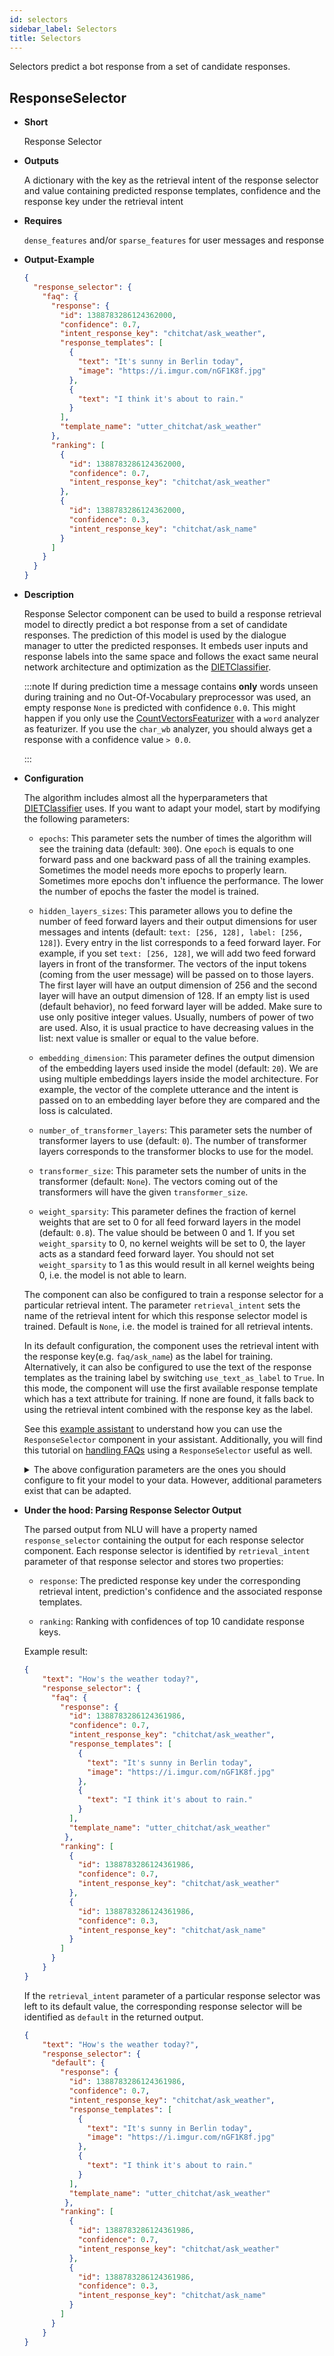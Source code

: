 ```yaml
---
id: selectors
sidebar_label: Selectors
title: Selectors
---
```


Selectors predict a bot response from a set of candidate responses.


## ResponseSelector


* **Short**

  Response Selector



* **Outputs**

  A dictionary with the key as the retrieval intent of the response selector
   and value containing predicted response templates, confidence and the response key under the retrieval intent



* **Requires**

  `dense_features` and/or `sparse_features` for user messages and response



* **Output-Example**

  ```json
  {
    "response_selector": {
      "faq": {
        "response": {
          "id": 1388783286124362000,
          "confidence": 0.7,
          "intent_response_key": "chitchat/ask_weather",
          "response_templates": [
            {
              "text": "It's sunny in Berlin today",
              "image": "https://i.imgur.com/nGF1K8f.jpg"
            },
            {
              "text": "I think it's about to rain."
            }
          ],
          "template_name": "utter_chitchat/ask_weather"
        },
        "ranking": [
          {
            "id": 1388783286124362000,
            "confidence": 0.7,
            "intent_response_key": "chitchat/ask_weather"
          },
          {
            "id": 1388783286124362000,
            "confidence": 0.3,
            "intent_response_key": "chitchat/ask_name"
          }
        ]
      }
    }
  }
  ```



* **Description**

  Response Selector component can be used to build a response retrieval model to directly predict a bot response from
  a set of candidate responses. The prediction of this model is used by the dialogue manager to utter the predicted responses.
  It embeds user inputs and response labels into the same space and follows the exact same
  neural network architecture and optimization as the [DIETClassifier](../components/intent-classifiers.mdx#dietclassifier).

  :::note
  If during prediction time a message contains **only** words unseen during training
  and no Out-Of-Vocabulary preprocessor was used, an empty response `None` is predicted with confidence
  `0.0`. This might happen if you only use the [CountVectorsFeaturizer](../components/featurizers.mdx#countvectorsfeaturizer) with a `word` analyzer
  as featurizer. If you use the `char_wb` analyzer, you should always get a response with a confidence
  value `> 0.0`.

  :::



* **Configuration**

  The algorithm includes almost all the hyperparameters that [DIETClassifier](../components/intent-classifiers.mdx#dietclassifier) uses.
  If you want to adapt your model, start by modifying the following parameters:

  * `epochs`:
    This parameter sets the number of times the algorithm will see the training data (default: `300`).
    One `epoch` is equals to one forward pass and one backward pass of all the training examples.
    Sometimes the model needs more epochs to properly learn.
    Sometimes more epochs don't influence the performance.
    The lower the number of epochs the faster the model is trained.

  * `hidden_layers_sizes`:
    This parameter allows you to define the number of feed forward layers and their output
    dimensions for user messages and intents (default: `text: [256, 128], label: [256, 128]`).
    Every entry in the list corresponds to a feed forward layer.
    For example, if you set `text: [256, 128]`, we will add two feed forward layers in front of
    the transformer. The vectors of the input tokens (coming from the user message) will be passed on to those
    layers. The first layer will have an output dimension of 256 and the second layer will have an output
    dimension of 128. If an empty list is used (default behavior), no feed forward layer will be
    added.
    Make sure to use only positive integer values. Usually, numbers of power of two are used.
    Also, it is usual practice to have decreasing values in the list: next value is smaller or equal to the
    value before.

  * `embedding_dimension`:
    This parameter defines the output dimension of the embedding layers used inside the model (default: `20`).
    We are using multiple embeddings layers inside the model architecture.
    For example, the vector of the complete utterance and the intent is passed on to an embedding layer before
    they are compared and the loss is calculated.

  * `number_of_transformer_layers`:
    This parameter sets the number of transformer layers to use (default: `0`).
    The number of transformer layers corresponds to the transformer blocks to use for the model.

  * `transformer_size`:
    This parameter sets the number of units in the transformer (default: `None`).
    The vectors coming out of the transformers will have the given `transformer_size`.

  * `weight_sparsity`:
    This parameter defines the fraction of kernel weights that are set to 0 for all feed forward layers
    in the model (default: `0.8`). The value should be between 0 and 1. If you set `weight_sparsity`
    to 0, no kernel weights will be set to 0, the layer acts as a standard feed forward layer. You should not
    set `weight_sparsity` to 1 as this would result in all kernel weights being 0, i.e. the model is not able
    to learn.

  The component can also be configured to train a response selector for a particular retrieval intent.
  The parameter `retrieval_intent` sets the name of the retrieval intent for which this response selector model is trained.
  Default is `None`, i.e. the model is trained for all retrieval intents.

  In its default configuration, the component uses the retrieval intent with the response key(e.g. `faq/ask_name`) as the label for training.
  Alternatively, it can also be configured to use the text of the response templates as the training label
  by switching `use_text_as_label` to `True`. In this mode, the component will use the first available response
  template which has a text attribute for training. If none are found, it falls back to using the retrieval intent
  combined with the response key as the label.

  See this [example assistant](https://github.com/RasaHQ/rasa/tree/master/examples/responseselectorbot) to understand
  how you can use the `ResponseSelector` component in your assistant. Additionally, you will find this tutorial on
  [handling FAQs](./chitchat-faqs.mdx#handling-faqs-using-a-response-selector) using a `ResponseSelector` useful as well.

  <details>
    <summary>
      The above configuration parameters are the ones you should configure to fit your model to your data.
      However, additional parameters exist that can be adapted.
    </summary>

    ```
    +---------------------------------+-------------------+--------------------------------------------------------------+
    | Parameter                       | Default Value     | Description                                                  |
    +=================================+===================+==============================================================+
    | hidden_layers_sizes             | text: [256, 128]  | Hidden layer sizes for layers before the embedding layers    |
    |                                 | label: [256, 128] | for user messages and labels. The number of hidden layers is |
    |                                 |                   | equal to the length of the corresponding.                    |
    +---------------------------------+-------------------+--------------------------------------------------------------+
    | share_hidden_layers             | False             | Whether to share the hidden layer weights between user       |
    |                                 |                   | messages and labels.                                         |
    +---------------------------------+-------------------+--------------------------------------------------------------+
    | transformer_size                | None              | Number of units in transformer.                              |
    +---------------------------------+-------------------+--------------------------------------------------------------+
    | number_of_transformer_layers    | 0                 | Number of transformer layers.                                |
    +---------------------------------+-------------------+--------------------------------------------------------------+
    | number_of_attention_heads       | 4                 | Number of attention heads in transformer.                    |
    +---------------------------------+-------------------+--------------------------------------------------------------+
    | use_key_relative_attention      | False             | If 'True' use key relative embeddings in attention.          |
    +---------------------------------+-------------------+--------------------------------------------------------------+
    | use_value_relative_attention    | False             | If 'True' use value relative embeddings in attention.        |
    +---------------------------------+-------------------+--------------------------------------------------------------+
    | max_relative_position           | None              | Maximum position for relative embeddings.                    |
    +---------------------------------+-------------------+--------------------------------------------------------------+
    | unidirectional_encoder          | False             | Use a unidirectional or bidirectional encoder.               |
    +---------------------------------+-------------------+--------------------------------------------------------------+
    | batch_size                      | [64, 256]         | Initial and final value for batch sizes.                     |
    |                                 |                   | Batch size will be linearly increased for each epoch.        |
    +---------------------------------+-------------------+--------------------------------------------------------------+
    | batch_strategy                  | "balanced"        | Strategy used when creating batches.                         |
    |                                 |                   | Can be either 'sequence' or 'balanced'.                      |
    +---------------------------------+-------------------+--------------------------------------------------------------+
    | epochs                          | 300               | Number of epochs to train.                                   |
    +---------------------------------+-------------------+--------------------------------------------------------------+
    | random_seed                     | None              | Set random seed to any 'int' to get reproducible results.    |
    +---------------------------------+-------------------+--------------------------------------------------------------+
    | learning_rate                   | 0.001             | Initial learning rate for the optimizer.                     |
    +---------------------------------+-------------------+--------------------------------------------------------------+
    | embedding_dimension             | 20                | Dimension size of embedding vectors.                         |
    +---------------------------------+-------------------+--------------------------------------------------------------+
    | dense_dimension                 | text: 512         | Dense dimension for sparse features to use if no dense       |
    |                                 | label: 512        | features are present.                                        |
    +---------------------------------+-------------------+--------------------------------------------------------------+
    | concat_dimension                | text: 512         | Concat dimension for sequence and sentence features.         |
    |                                 | label: 512        |                                                              |
    +---------------------------------+-------------------+--------------------------------------------------------------+
    | number_of_negative_examples     | 20                | The number of incorrect labels. The algorithm will minimize  |
    |                                 |                   | their similarity to the user input during training.          |
    +---------------------------------+-------------------+--------------------------------------------------------------+
    | similarity_type                 | "auto"            | Type of similarity measure to use, either 'auto' or 'cosine' |
    |                                 |                   | or 'inner'.                                                  |
    +---------------------------------+-------------------+--------------------------------------------------------------+
    | loss_type                       | "softmax"         | The type of the loss function, either 'softmax' or 'margin'. |
    +---------------------------------+-------------------+--------------------------------------------------------------+
    | ranking_length                  | 10                | Number of top actions to normalize scores for loss type      |
    |                                 |                   | 'softmax'. Set to 0 to turn off normalization.               |
    +---------------------------------+-------------------+--------------------------------------------------------------+
    | maximum_positive_similarity     | 0.8               | Indicates how similar the algorithm should try to make       |
    |                                 |                   | embedding vectors for correct labels.                        |
    |                                 |                   | Should be 0.0 < ... < 1.0 for 'cosine' similarity type.      |
    +---------------------------------+-------------------+--------------------------------------------------------------+
    | maximum_negative_similarity     | -0.4              | Maximum negative similarity for incorrect labels.            |
    |                                 |                   | Should be -1.0 < ... < 1.0 for 'cosine' similarity type.     |
    +---------------------------------+-------------------+--------------------------------------------------------------+
    | use_maximum_negative_similarity | True              | If 'True' the algorithm only minimizes maximum similarity    |
    |                                 |                   | over incorrect intent labels, used only if 'loss_type' is    |
    |                                 |                   | set to 'margin'.                                             |
    +---------------------------------+-------------------+--------------------------------------------------------------+
    | scale_loss                      | True              | Scale loss inverse proportionally to confidence of correct   |
    |                                 |                   | prediction.                                                  |
    +---------------------------------+-------------------+--------------------------------------------------------------+
    | regularization_constant         | 0.002             | The scale of regularization.                                 |
    +---------------------------------+-------------------+--------------------------------------------------------------+
    | negative_margin_scale           | 0.8               | The scale of how important is to minimize the maximum        |
    |                                 |                   | similarity between embeddings of different labels.           |
    +---------------------------------+-------------------+--------------------------------------------------------------+
    | weight_sparsity                 | 0.8               | Sparsity of the weights in dense layers.                     |
    |                                 |                   | Value should be between 0 and 1.                             |
    +---------------------------------+-------------------+--------------------------------------------------------------+
    | drop_rate                       | 0.2               | Dropout rate for encoder. Value should be between 0 and 1.   |
    |                                 |                   | The higher the value the higher the regularization effect.   |
    +---------------------------------+-------------------+--------------------------------------------------------------+
    | drop_rate_attention             | 0.0               | Dropout rate for attention. Value should be between 0 and 1. |
    |                                 |                   | The higher the value the higher the regularization effect.   |
    +---------------------------------+-------------------+--------------------------------------------------------------+
    | use_sparse_input_dropout        | False             | If 'True' apply dropout to sparse input tensors.             |
    +---------------------------------+-------------------+--------------------------------------------------------------+
    | use_dense_input_dropout         | False             | If 'True' apply dropout to dense input tensors.              |
    +---------------------------------+-------------------+--------------------------------------------------------------+
    | evaluate_every_number_of_epochs | 20                | How often to calculate validation accuracy.                  |
    |                                 |                   | Set to '-1' to evaluate just once at the end of training.    |
    +---------------------------------+-------------------+--------------------------------------------------------------+
    | evaluate_on_number_of_examples  | 0                 | How many examples to use for hold out validation set.        |
    |                                 |                   | Large values may hurt performance, e.g. model accuracy.      |
    +---------------------------------+-------------------+--------------------------------------------------------------+
    | use_masked_language_model       | False             | If 'True' random tokens of the input message will be masked  |
    |                                 |                   | and the model should predict those tokens.                   |
    +---------------------------------+-------------------+--------------------------------------------------------------+
    | retrieval_intent                | None              | Name of the intent for which this response selector model is |
    |                                 |                   | trained.                                                     |
    +---------------------------------+-------------------+--------------------------------------------------------------+
    | use_text_as_label               | False             | Whether to use the actual text of the response as the label  |
    |                                 |                   | for training the response selector. Otherwise, it uses the   |
    |                                 |                   | response key as the label.                                   |
    +---------------------------------+-------------------+--------------------------------------------------------------+
    | tensorboard_log_directory       | None              | If you want to use tensorboard to visualize training         |
    |                                 |                   | metrics, set this option to a valid output directory. You    |
    |                                 |                   | can view the training metrics after training in tensorboard  |
    |                                 |                   | via 'tensorboard --logdir <path-to-given-directory>'.        |
    +---------------------------------+-------------------+--------------------------------------------------------------+
    | tensorboard_log_level           | "epoch"           | Define when training metrics for tensorboard should be       |
    |                                 |                   | logged. Either after every epoch ("epoch") or for every      |
    |                                 |                   | training step ("minibatch").                                 |
    +---------------------------------+-------------------+--------------------------------------------------------------+
    | featurizers                     | []                | List of featurizer names (alias names). Only features        |
    |                                 |                   | coming from the listed names are used. If list is empty      |
    |                                 |                   | all available features are used.                             |
    +---------------------------------+-------------------+--------------------------------------------------------------+
    ```

    :::note
    For `cosine` similarity `maximum_positive_similarity` and `maximum_negative_similarity` should
    be between `-1` and `1`.

    :::

    :::note
    There is an option to use linearly increasing batch size. The idea comes from
    [https://arxiv.org/abs/1711.00489](https://arxiv.org/abs/1711.00489).
    In order to do it pass a list to `batch_size`, e.g. `"batch_size": [64, 256]` (default behavior).
    If constant `batch_size` is required, pass an `int`, e.g. `"batch_size": 64`.

    :::

    :::note
    Parameter `maximum_negative_similarity` is set to a negative value to mimic the original
    starspace algorithm in the case `maximum_negative_similarity = maximum_positive_similarity`
    and `use_maximum_negative_similarity = False`.
    See [starspace paper](https://arxiv.org/abs/1709.03856) for details.

    :::
  </details>

* **Under the hood: Parsing Response Selector Output**

    The parsed output from NLU will have a property named `response_selector`
    containing the output for each response selector component. Each response selector is
    identified by `retrieval_intent` parameter of that response selector
    and stores two properties:

    * `response`: The predicted response key under the corresponding retrieval intent,
    prediction's confidence and the associated response templates.

    * `ranking`: Ranking with confidences of top 10 candidate response keys.

    Example result:

    ```json
    {
        "text": "How's the weather today?",
        "response_selector": {
          "faq": {
            "response": {
              "id": 1388783286124361986,
              "confidence": 0.7,
              "intent_response_key": "chitchat/ask_weather",
              "response_templates": [
                {
                  "text": "It's sunny in Berlin today",
                  "image": "https://i.imgur.com/nGF1K8f.jpg"
                },
                {
                  "text": "I think it's about to rain."
                }
              ],
              "template_name": "utter_chitchat/ask_weather"
             },
            "ranking": [
              {
                "id": 1388783286124361986,
                "confidence": 0.7,
                "intent_response_key": "chitchat/ask_weather"
              },
              {
                "id": 1388783286124361986,
                "confidence": 0.3,
                "intent_response_key": "chitchat/ask_name"
              }
            ]
          }
        }
    }
    ```

    If the `retrieval_intent` parameter of a particular response selector was left to its default value,
    the corresponding response selector will be identified as `default` in the returned output.

    ```json {4}
    {
        "text": "How's the weather today?",
        "response_selector": {
          "default": {
            "response": {
              "id": 1388783286124361986,
              "confidence": 0.7,
              "intent_response_key": "chitchat/ask_weather",
              "response_templates": [
                {
                  "text": "It's sunny in Berlin today",
                  "image": "https://i.imgur.com/nGF1K8f.jpg"
                },
                {
                  "text": "I think it's about to rain."
                }
              ],
              "template_name": "utter_chitchat/ask_weather"
             },
            "ranking": [
              {
                "id": 1388783286124361986,
                "confidence": 0.7,
                "intent_response_key": "chitchat/ask_weather"
              },
              {
                "id": 1388783286124361986,
                "confidence": 0.3,
                "intent_response_key": "chitchat/ask_name"
              }
            ]
          }
        }
    }
    ```
